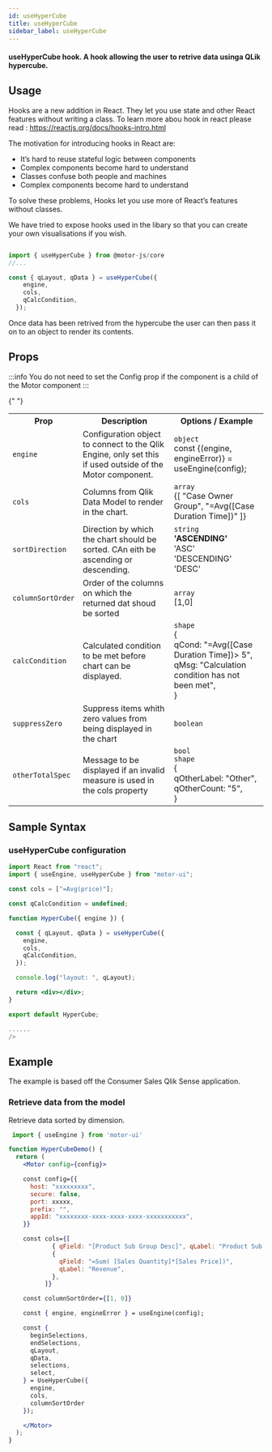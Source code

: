 ```yaml
---
id: useHyperCube
title: useHyperCube
sidebar_label: useHyperCube
---
```


#### useHyperCube hook. A hook allowing the user to retrive data usinga QLik hypercube.

## Usage

Hooks are a new addition in React. They let you use state and other React features without writing a class. To learn more abou hook in react please read : <a>https://reactjs.org/docs/hooks-intro.html</a>

The motivation for introducing hooks in React are:

- It’s hard to reuse stateful logic between components
- Complex components become hard to understand
- Classes confuse both people and machines
- Complex components become hard to understand

To solve these problems, Hooks let you use more of React’s features without classes.

We have tried to expose hooks used in the libary so that you can create your own visualisations if you wish.

```javascript

import { useHyperCube } from @motor-js/core
//...

const { qLayout, qData } = useHyperCube({
    engine,
    cols,
    qCalcCondition,
  });

```

Once data has been retrived from the hypercube the user can then pass it on to an object to render its contents.

## Props

:::info
You do not need to set the Config prop if the component is a child of the Motor component
:::

<table>
  <tr>
    <th>Prop</th>
    <th>Description</th>
    <th>Options / Example</th>
  </tr>
  <tr>
    <td>
      <code>engine</code>
    </td>
    <td>
      Configuration object to connect to the Qlik Engine, only set this if used
      outside of the Motor component.
    </td>
    <td>
      <code>object</code> <br />
      const &#123;(engine, engineError)&#125; = useEngine(config);
    </td>
  </tr>
  <tr>
    <td>
      <code>cols</code>
    </td>
    <td>Columns from Qlik Data Model to render in the chart.</td>
    <td>
      <code>array</code> <br />
      &#123;[ "Case Owner Group", "=Avg([Case Duration Time])" ]&#125;
    </td>
  </tr>
  <tr>
    <td>
      <code>sortDirection</code>
    </td>
    <td>
      Direction by which the chart should be sorted. CAn eith be ascending or
      descending.
    </td>
    <td>
      <code>string</code>
      <br />
      <b>'ASCENDING'</b> <br />
      'ASC' <br />
      'DESCENDING' <br />
      'DESC' <br />
    </td>
  </tr>
  <tr>
    <td>
      <code>columnSortOrder</code>
    </td>
    <td>Order of the columns on which the returned dat shoud be sorted</td>
    <td>
      <code>array</code>
      <br />
      [1,0]
    </td>
  </tr>
  <tr>
    <td>
      <code>calcCondition</code>
    </td>
    <td>Calculated condition to be met before chart can be displayed.</td>
    <td>
      <code>shape</code> <br />
      &#123; <br />
      qCond: "=Avg([Case Duration Time])> 5", <br />
      qMsg: "Calculation condition has not been met", <br />
      &#125;
    </td>
  </tr>
  <tr>
    <td>
      <code>suppressZero</code>
    </td>
    <td>Suppress items whith zero values from being displayed in the chart</td>
    <td>
      <code>boolean</code> <br />
    </td>
  </tr>{" "}
  <tr>
    <td>
      <code>otherTotalSpec</code>
    </td>
    <td>
      Message to be displayed if an invalid measure is used in the cols property
    </td>
    <td>
      <code>bool</code>
      <br />
      <code>shape</code>
      <br />
      &#123; <br />
      qOtherLabel: "Other", <br />
      qOtherCount: "5", <br />
      &#125;
      <br />
    </td>
  </tr>
</table>

## Sample Syntax

### useHyperCube configuration

```jsx {10-14}
import React from "react";
import { useEngine, useHyperCube } from "motor-ui";

const cols = ["=Avg(price)"];

const qCalcCondition = undefined;

function HyperCube({ engine }) {

  const { qLayout, qData } = useHyperCube({
    engine,
    cols,
    qCalcCondition,
  });

  console.log("layout: ", qLayout);

  return <div></div>;
}

export default HyperCube;

......
/>
```

## Example

The example is based off the Consumer Sales Qlik Sense application.

### Retrieve data from the model

Retrieve data sorted by dimension.

```jsx {27-38}
 import { useEngine } from 'motor-ui'

function HyperCubeDemo() {
  return (
    <Motor config={config}>

    const config={{
      host: "xxxxxxxxx",
      secure: false,
      port: xxxxx,
      prefix: "",
      appId: "xxxxxxxx-xxxx-xxxx-xxxx-xxxxxxxxxxx",
    }}

    const cols={[
            { qField: "[Product Sub Group Desc]", qLabel: "Product Sub Group" },
            {
              qField: "=Sum( [Sales Quantity]*[Sales Price])",
              qLabel: "Revenue",
            },
          ]}

    const columnSortOrder={[1, 0]}

    const { engine, engineError } = useEngine(config);

    const {
      beginSelections,
      endSelections,
      qLayout,
      qData,
      selections,
      select,
    } = UseHyperCube({
      engine,
      cols,
      columnSortOrder
    });

    </Motor>
  );
}
```
